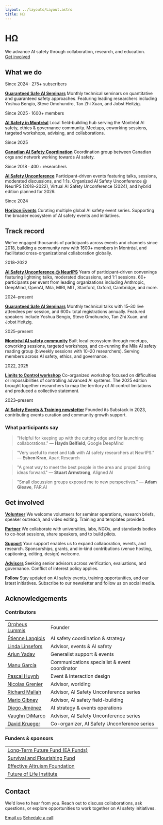 ```yaml
---
layout: ../layouts/Layout.astro
title: HΩ
---
```


<div class="hero">

# HΩ

<div class="purpose-statement">We advance AI safety <span class="purpose-detail">through collaboration, research, and education.</span></div>

<div class="cta-group">
  <a href="#get-involved" class="btn">Get involved</a>
</div>

</div>

<section id="what-we-do">

## What we do

<div class="editorial-grid">

<div class="editorial-item">
<span class="editorial-meta">Since 2024 · 275+ subscribers</span>

**[Guaranteed Safe AI Seminars](https://luma.com/guaranteedsafeaiseminars)** Monthly technical seminars on quantitative and guaranteed safety approaches. Featuring leading researchers including Yoshua Bengio, Steve Omohundro, Tan Zhi Xuan, and Jobst Heitzig.

</div>

<div class="editorial-item">
<span class="editorial-meta">Since 2025 · 1600+ members</span>

**[AI Safety in Montréal](https://aisafetymontreal.org)** Local field‑building hub serving the Montréal AI safety, ethics & governance community. Meetups, coworking sessions, targeted workshops, advising, and collaborations.

</div>

<div class="editorial-item">
<span class="editorial-meta">Since 2025</span>

**[Canadian AI Safety Coordination](mailto:team@horizonomega.org?subject=Canadian%20AI%20Safety%20Treaty)** Coordination group between Canadian orgs and network working towards AI safety.

</div>

<div class="editorial-item">
<span class="editorial-meta">Since 2018 · 400+ researchers</span>

**[AI Safety Unconference](https://www.aisafetyunconference.org/)** Participant-driven events featuring talks, sessions, moderated discussions, and 1:1s. Organized AI Safety Unconference @ NeurIPS (2018–2022), Virtual AI Safety Unconference (2024), and hybrid edition planned for 2026.

</div>

<div class="editorial-item">
<span class="editorial-meta">Since 2024</span>

**[Horizon Events](https://www.horizonevents.info/)** Curating multiple global AI safety event series. Supporting the broader ecosystem of AI safety events and initiatives.

</div>

</div>

</section>

<section id="track-record">

## Track record

We've engaged thousands of participants across events and channels since 2018, building a community now with 1600+ members in Montréal, and facilitated cross-organizational collaboration globally.

<div class="editorial-grid">

<div class="editorial-item">
<span class="editorial-meta">2018–2022</span>

**[AI Safety Unconference @ NeurIPS](https://www.horizonevents.info/events/ai-safety-unconference)** Years of participant-driven convenings featuring lightning talks, moderated discussions, and 1:1 sessions. 60+ participants per event from leading organizations including Anthropic, DeepMind, OpenAI, Mila, MIRI, MIT, Stanford, Oxford, Cambridge, and more.

</div>

<div class="editorial-item">
<span class="editorial-meta">2024–present</span>

**[Guaranteed Safe AI Seminars](https://luma.com/guaranteedsafeaiseminars)** Monthly technical talks with 15–30 live attendees per session, and 600+ total registrations annually. Featured speakers include Yoshua Bengio, Steve Omohundro, Tan Zhi Xuan, and Jobst Heitzig.

</div>

<div class="editorial-item">
<span class="editorial-meta">2025–present</span>

**[Montréal AI safety community](https://aisafetymontreal.org/)** Built local ecosystem through meetups, coworking sessions, targeted workshops, and co-running the Mila AI safety reading group (biweekly sessions with 10–20 researchers). Serving members across AI safety, ethics, and governance.

</div>

<div class="editorial-item">
<span class="editorial-meta">2022, 2025</span>

**[Limits to Control workshop](http://limitstocontrol.org)** Co-organized workshop focused on difficulties or impossibilities of controlling advanced AI systems. The 2025 edition brought together researchers to map the territory of AI control limitations and produced a collective statement.

</div>

<div class="editorial-item">
<span class="editorial-meta">2023–present</span>

**[AI Safety Events & Training newsletter](https://aisafetyeventsandtraining.substack.com/)** Founded its Substack in 2023, contributing events curation and community growth support.

</div>

</div>

<div class="testimonials">

### What participants say

> "Helpful for keeping up with the cutting edge and for launching collaborations." — **Haydn Belfield**, Google DeepMind

> "Very useful to meet and talk with AI safety researchers at NeurIPS." — **Esben Kran**, Apart Research

> "A great way to meet the best people in the area and propel daring ideas forward." — **Stuart Armstrong**, Aligned AI

> "Small discussion groups exposed me to new perspectives." — **Adam Gleave**, FAR.AI

</div>

</section>

<section id="get-involved">

## Get involved

<div class="editorial-grid">

<div class="editorial-item">

**[Volunteer](mailto:team@horizonomega.org?subject=Volunteering)** We welcome volunteers for seminar operations, research briefs, speaker outreach, and video editing. Training and templates provided.

</div>

<div class="editorial-item">

**[Partner](mailto:team@horizonomega.org?subject=Partnership)** We collaborate with universities, labs, NGOs, and standards bodies to co‑host sessions, share speakers, and to build pilots.

</div>

<div class="editorial-item">

**[Support](mailto:team@horizonomega.org?subject=Support)** Your support enables us to expand collaboration, events, and research. Sponsorships, grants, and in‑kind contributions (venue hosting, captioning, editing, design) welcome.

</div>

<div class="editorial-item">

**[Advisors](mailto:team@horizonomega.org?subject=Advisors)** Seeking senior advisors across verification, evaluations, and governance. Conflict of interest policy applies.

</div>

<div class="editorial-item">

**[Follow](https://horizonomega.substack.com/)** Stay updated on AI safety events, training opportunities, and our latest initiatives. Subscribe to our newsletter and follow us on social media.

</div>

</div>

</section>

<section id="acknowledgements">

## Acknowledgements

### Contributors

<div class="acknowledgements-table">

| | |
|---|---|
| [Orpheus Lummis](https://www.orpheuslummis.info/) | Founder |
| [Étienne Langlois](https://ca.linkedin.com/in/%C3%A9tienne-langlois-2a3119294/en) | AI safety coordination & strategy |
| [Linda Linsefors](https://www.lesswrong.com/users/linda-linsefors) | Advisor, events & AI safety |
| [Arjun Yadav](https://www.arjunyadav.net/) | Generalist support & events |
| [Manu García](https://www.linkedin.com/in/manu-garcía-communications-specialist) | Communications specialist & event coordinator |
| [Pascal Huynh](https://www.facebook.com/pozcal) | Event & interaction design |
| [Nicolas Grenier](https://en.wikipedia.org/wiki/Nicolas_Grenier_(artist)) | Advisor, worlding |
| [Richard Mallah](https://www.linkedin.com/in/richardmallah/) | Advisor, AI Safety Unconference series |
| [Mario Gibney](https://www.linkedin.com/in/mario-gibney-08bb7b45/) | Advisor, AI safety field-building |
| [Diego Jiménez](https://co.linkedin.com/in/diegomauriciojimenez/en) | AI strategy & events operations |
| [Vaughn DiMarco](https://va.ug.hn/) | Advisor, AI Safety Unconference series |
| [David Krueger](https://davidscottkrueger.com/) | Co-organizer, AI Safety Unconference series |

</div>

### Funders & sponsors

<div class="acknowledgements-table">

| |
|---|
| [Long‑Term Future Fund (EA Funds)](https://funds.effectivealtruism.org/funds/far-future) |
| [Survival and Flourishing Fund](https://survivalandflourishing.fund/) |
| [Effective Altruism Foundation](https://ea-foundation.org/) |
| [Future of Life Institute](https://futureoflife.org/) |

</div>

</section>

<section id="contact">

## Contact

We'd love to hear from you. Reach out to discuss collaborations, ask questions, or explore opportunities to work together on AI safety initiatives.

<a href="mailto:team@horizonomega.org" class="btn">Email us</a>
<a href="https://cal.com/horizonomega" class="btn">Schedule a call</a>

</section>
